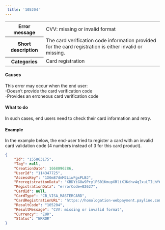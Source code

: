 ```yaml
---  
 title: '105204'  
---  
```

  
<table>
    <tbody>
        <tr>
            <th><strong>Error message</strong></th>
            <td>CVV: missing or invalid format</td>
        </tr>
        <tr>
            <th><strong>Short description</strong></th>
            <td>The card verification code information provided for the card registration is either invalid or missing.</td>
        </tr>
        <tr>
            <th><strong>Categories</strong></th>
            <td>  
<div class="label">Card registration</div>
</td>
        </tr>
    </tbody>
</table>  

#### Causes  

This error may occur when the end user:  
-Doesn’t provide the card verification code  
-Provides an erroneous card verification code  

#### What to do  

In such cases, end users need to check their card information and retry.  

#### Example  

In the example below, the end-user tried to register a card with an invalid card validation code (4 numbers instead of 3 for this card product).  
```json API Response
{
    "Id": "155863175",
    "Tag": null,
    "CreationDate": 1668096286,
    "UserId": "114347725",
    "AccessKey": "1X0m87dmM2LiwFgxPLBJ",
    "PreregistrationData": "XBDYiG8w9PrylPS01KmupXRliXJKdhv4qIxuLTILhYGx1ZSk-7UTfl_7827seZIJ2ddFLVXdicolcUIkv_kKEA",
    "RegistrationData": "errorCode=02627",
    "CardId": null,
    "CardType": "CB_VISA_MASTERCARD",
    "CardRegistrationURL": "https://homologation-webpayment.payline.com/webpayment/getToken",
    "ResultCode": "105204",
    "ResultMessage": "CVV: missing or invalid format",
    "Currency": "EUR",
    "Status": "ERROR"
}
```